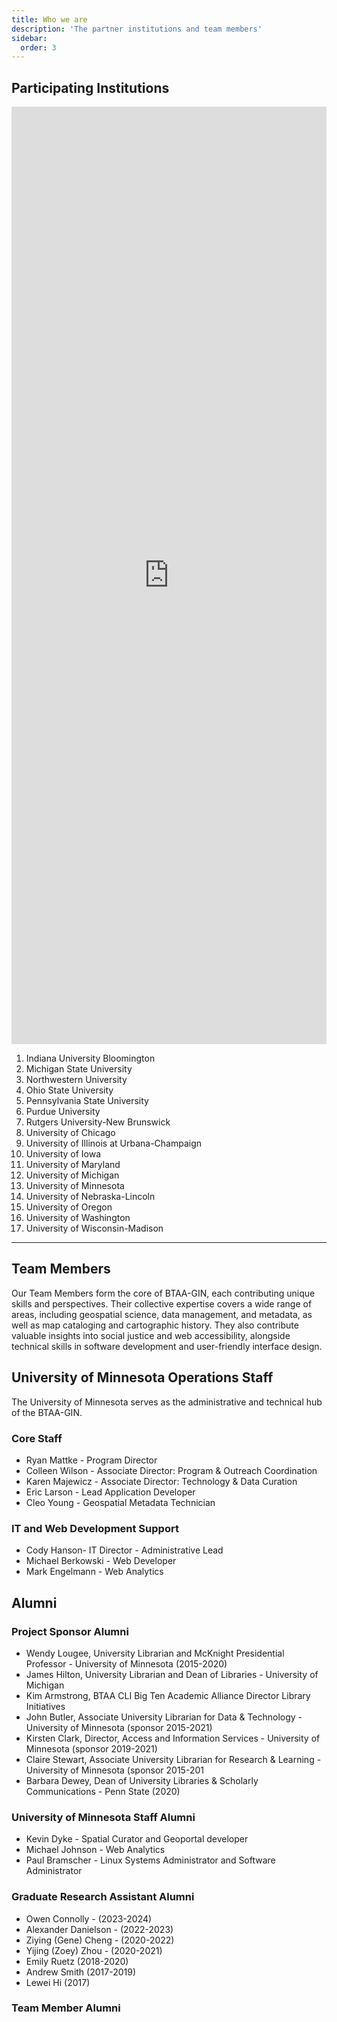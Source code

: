 ```yaml
---
title: Who we are
description: 'The partner institutions and team members'
sidebar:
  order: 3
---
```


## Participating Institutions


<iframe width="100%" height="1500" frameborder="0" src="https://gin.btaa.org/btaa-gin-new-members"></iframe>

1. Indiana University Bloomington
2. Michigan State University
3. Northwestern University
4. Ohio State University
5. Pennsylvania State University
6. Purdue University
7. Rutgers University-New Brunswick
8. University of Chicago
9. University of Illinois at Urbana-­Champaign
10. University of Iowa
11. University of Maryland
12. University of Michigan
13. University of Minnesota
14. University of Nebraska-Lincoln
15. University of Oregon
16. University of Washington
17. University of Wisconsin-­Madison

---

## Team Members

Our Team Members form the core of BTAA-GIN, each contributing unique skills and perspectives. Their collective expertise covers a wide range of areas, including geospatial science, data management, and metadata, as well as map cataloging and cartographic history. They also contribute valuable insights into social justice and web accessibility, alongside technical skills in software development and user-friendly interface design.

<CsvTable src="src/tables/teamMembers-2025.csv" />

## University of Minnesota Operations Staff

The University of Minnesota serves as the administrative and technical hub of the BTAA-GIN.

### Core Staff

* Ryan Mattke - Program Director
* Colleen Wilson - Associate Director: Program & Outreach Coordination
* Karen Majewicz - Associate Director: Technology & Data Curation
* Eric Larson - Lead Application Developer
* Cleo Young - Geospatial Metadata Technician

### IT and Web Development Support

* Cody Hanson- IT Director - Administrative Lead
* Michael Berkowski - Web Developer
* Mark Engelmann - Web Analytics

## Alumni

### Project Sponsor Alumni

* Wendy Lougee, University Librarian and McKnight Presidential Professor - University of Minnesota  (2015-2020)
* James Hilton, University Librarian and Dean of Libraries - University of Michigan
* Kim Armstrong, BTAA CLI Big Ten Academic Alliance Director Library Initiatives
* John Butler, Associate University Librarian for Data & Technology - University of Minnesota (sponsor 2015-2021)
* Kirsten Clark, Director, Access and Information Services - University of Minnesota (sponsor 2019-2021)
* Claire Stewart, Associate University Librarian for Research & Learning - University of Minnesota (sponsor 2015-201
* Barbara Dewey, Dean of University Libraries & Scholarly Communications - Penn State (2020)

### University of Minnesota Staff Alumni

* Kevin Dyke - Spatial Curator and Geoportal developer
* Michael Johnson - Web Analytics
* Paul Bramscher - Linux Systems Administrator and Software Administrator

### Graduate Research Assistant Alumni

* Owen Connolly - (2023-2024)
* Alexander Danielson - (2022-2023)
* Ziying (Gene) Cheng - (2020-2022)
* Yijing (Zoey) Zhou - (2020-2021)
* Emily Ruetz (2018-2020)
* Andrew Smith (2017-2019)
* Lewei Hi (2017)

### Team Member Alumni

<CsvTable src="src/tables/team-alumni.csv" />
